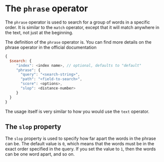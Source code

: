 # The `phrase` operator

The `phrase` operator is used to search for a group of words in a specific order. It is similar to the `match` operator, except that it will match anywhere in the text, not just at the beginning.

The definition of the `phrase` operator is. You can find more details on the phrase operator in the <Link to="https://www.mongodb.com/docs/atlas/atlas-search/phrase/">official documentation</Link>

```js
{
  $search: {
     "index": <index name>, // optional, defaults to "default"
     "phrase": {
       "query": "<search-string>",
       "path": "<field-to-search>",
       "score": <options>,
       "slop": <distance-number>
     }
  }
}
```
The usage itself is very similar to how you would use the `text` operator.

## The `slop` property

The `slop` property is used to specify how far apart the words in the phrase can be. The default value is `0`, which means that the words must be in the exact order specified in the query. If you set the value to `1`, then the words can be one word apart, and so on.

